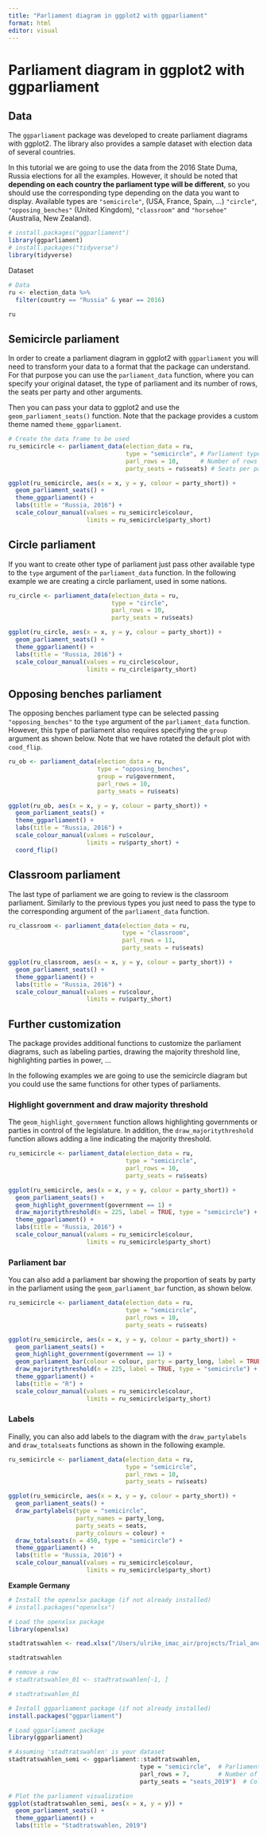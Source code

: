 ```yaml
---
title: "Parliament diagram in ggplot2 with ggparliament"
format: html
editor: visual
---
```


# **Parliament diagram in ggplot2 with ggparliament**

## **Data**

The `ggparliament` package was developed to create parliament diagrams with ggplot2. The library also provides a sample dataset with election data of several countries.

In this tutorial we are going to use the data from the 2016 State Duma, Russia elections for all the examples. However, it should be noted that **depending on each country the parliament type will be different**, so you should use the corresponding type depending on the data you want to display. Available types are `"semicircle"`, (USA, France, Spain, ...) `"circle"`, `"opposing_benches"` (United Kingdom), `"classroom"` and `"horsehoe"` (Australia, New Zealand).

```r
# install.packages("ggparliament")
library(ggparliament)
# install.packages("tidyverse")
library(tidyverse)
```

Dataset

```r
# Data
ru <- election_data %>%
  filter(country == "Russia" & year == 2016)

ru
```

## **Semicircle parliament**

In order to create a parliament diagram in ggplot2 with `ggparliament` you will need to transform your data to a format that the package can understand. For that purpose you can use the `parliament_data` function, where you can specify your original dataset, the type of parliament and its number of rows, the seats per party and other arguments.

Then you can pass your data to ggplot2 and use the `geom_parliament_seats()` function. Note that the package provides a custom theme named `theme_ggparliament`.

```r
# Create the data frame to be used
ru_semicircle <- parliament_data(election_data = ru,
                                 type = "semicircle", # Parliament type
                                 parl_rows = 10,      # Number of rows of the parliament
                                 party_seats = ru$seats) # Seats per party

ggplot(ru_semicircle, aes(x = x, y = y, colour = party_short)) +
  geom_parliament_seats() + 
  theme_ggparliament() +
  labs(title = "Russia, 2016") +
  scale_colour_manual(values = ru_semicircle$colour, 
                      limits = ru_semicircle$party_short) 
```

## **Circle parliament**

If you want to create other type of parliament just pass other available type to the `type` argument of the `parliament_data` function. In the following example we are creating a circle parliament, used in some nations.

```r
ru_circle <- parliament_data(election_data = ru,
                             type = "circle",
                             parl_rows = 10,
                             party_seats = ru$seats)

ggplot(ru_circle, aes(x = x, y = y, colour = party_short)) +
  geom_parliament_seats() + 
  theme_ggparliament() +
  labs(title = "Russia, 2016") +
  scale_colour_manual(values = ru_circle$colour, 
                      limits = ru_circle$party_short) 
```

## **Opposing benches parliament**

The opposing benches parliament type can be selected passing `"opposing_benches"` to the `type` argument of the `parliament_data` function. However, this type of parliament also requires specifying the `group` argument as shown below. Note that we have rotated the default plot with `cood_flip`.

```r
ru_ob <- parliament_data(election_data = ru,
                         type = "opposing_benches",
                         group = ru$government,
                         parl_rows = 10,
                         party_seats = ru$seats)

ggplot(ru_ob, aes(x = x, y = y, colour = party_short)) +
  geom_parliament_seats() + 
  theme_ggparliament() +
  labs(title = "Russia, 2016") +
  scale_colour_manual(values = ru$colour, 
                      limits = ru$party_short) +
  coord_flip()
```

## **Classroom parliament**

The last type of parliament we are going to review is the classroom parliament. Similarly to the previous types you just need to pass the type to the corresponding argument of the `parliament_data` function.

```r
ru_classroom <- parliament_data(election_data = ru,
                                type = "classroom",
                                parl_rows = 11,
                                party_seats = ru$seats)

ggplot(ru_classroom, aes(x = x, y = y, colour = party_short)) +
  geom_parliament_seats() + 
  theme_ggparliament() +
  labs(title = "Russia, 2016") +
  scale_colour_manual(values = ru$colour, 
                      limits = ru$party_short) 
```

## **Further customization**

The package provides additional functions to customize the parliament diagrams, such as labeling parties, drawing the majority threshold line, highlighting parties in power, ...

In the following examples we are going to use the semicircle diagram but you could use the same functions for other types of parliaments.

### **Highlight government and draw majority threshold**

The `geom_highlight_government` function allows highlighting governments or parties in control of the legislature. In addition, the `draw_majoritythreshold` function allows adding a line indicating the majority threshold.

```r
ru_semicircle <- parliament_data(election_data = ru,
                                 type = "semicircle",
                                 parl_rows = 10,
                                 party_seats = ru$seats)

ggplot(ru_semicircle, aes(x = x, y = y, colour = party_short)) +
  geom_parliament_seats() + 
  geom_highlight_government(government == 1) +
  draw_majoritythreshold(n = 225, label = TRUE, type = "semicircle") +
  theme_ggparliament() +
  labs(title = "Russia, 2016") +
  scale_colour_manual(values = ru_semicircle$colour, 
                      limits = ru_semicircle$party_short) 
```

### **Parliament bar**

You can also add a parliament bar showing the proportion of seats by party in the parliament using the `geom_parliament_bar` function, as shown below.

```r
ru_semicircle <- parliament_data(election_data = ru,
                                 type = "semicircle",
                                 parl_rows = 10,
                                 party_seats = ru$seats)

ggplot(ru_semicircle, aes(x = x, y = y, colour = party_short)) +
  geom_parliament_seats() + 
  geom_highlight_government(government == 1) +
  geom_parliament_bar(colour = colour, party = party_long, label = TRUE) +
  draw_majoritythreshold(n = 225, label = TRUE, type = "semicircle") +
  theme_ggparliament() +
  labs(title = "R") +
  scale_colour_manual(values = ru_semicircle$colour, 
                      limits = ru_semicircle$party_short) 
```

### **Labels**

Finally, you can also add labels to the diagram with the `draw_partylabels` and `draw_totalseats` functions as shown in the following example.

```r
ru_semicircle <- parliament_data(election_data = ru,
                                 type = "semicircle",
                                 parl_rows = 10,
                                 party_seats = ru$seats)

ggplot(ru_semicircle, aes(x = x, y = y, colour = party_short)) +
  geom_parliament_seats() + 
  draw_partylabels(type = "semicircle",
                   party_names = party_long,
                   party_seats = seats,
                   party_colours = colour) + 
  draw_totalseats(n = 450, type = "semicircle") +
  theme_ggparliament() +
  labs(title = "Russia, 2016") +
  scale_colour_manual(values = ru_semicircle$colour, 
                      limits = ru_semicircle$party_short) 
```

**Example Germany**

```r
# Install the openxlsx package (if not already installed)
# install.packages("openxlsx")

# Load the openxlsx package
library(openxlsx)
```

```r
stadtratswahlen <- read.xlsx("/Users/ulrike_imac_air/projects/Trial_and_error/data/Wahlen_Stadtratswahlen.xlsx", sheet = 1)

stadtratswahlen
```

```r
# remove a row
# stadtratswahlen_01 <- stadtratswahlen[-1, ]

# stadtratswahlen_01

# Install ggparliament package (if not already installed)
install.packages("ggparliament")

# Load ggparliament package
library(ggparliament)


```

```r

# Assuming 'stadtratswahlen' is your dataset
stadtratswahlen_semi <- ggparliament::stadtratswahlen,
                                     type = "semicircle",  # Parliament type
                                     parl_rows = 7,        # Number of rows of the parliament
                                     party_seats = "seats_2019")  # Column containing seat information per party

# Plot the parliament visualization
ggplot(stadtratswahlen_semi, aes(x = x, y = y)) +
  geom_parliament_seats() + 
  theme_ggparliament() +
  labs(title = "Stadtratswahlen, 2019")


```
